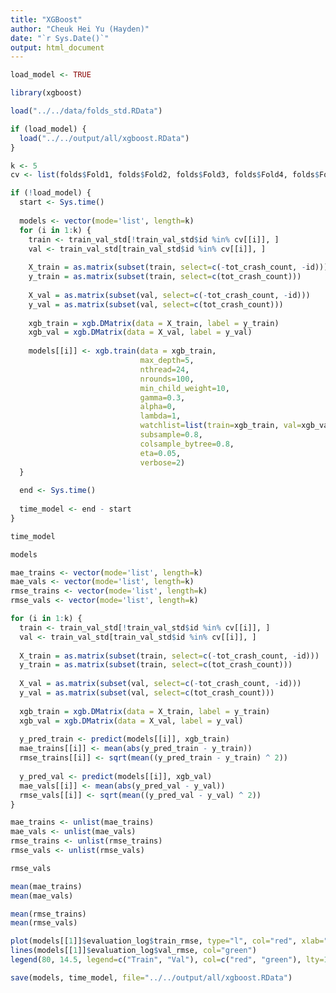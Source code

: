 ```yaml
---
title: "XGBoost"
author: "Cheuk Hei Yu (Hayden)"
date: "`r Sys.Date()`"
output: html_document
---
```


```r
load_model <- TRUE
```

```r
library(xgboost)
```

```r
load("../../data/folds_std.RData")

if (load_model) {
  load("../../output/all/xgboost.RData")
}
```

```r
k <- 5
cv <- list(folds$Fold1, folds$Fold2, folds$Fold3, folds$Fold4, folds$Fold5)

if (!load_model) {
  start <- Sys.time()
  
  models <- vector(mode='list', length=k)
  for (i in 1:k) {
    train <- train_val_std[!train_val_std$id %in% cv[[i]], ]
    val <- train_val_std[train_val_std$id %in% cv[[i]], ]
    
    X_train = as.matrix(subset(train, select=c(-tot_crash_count, -id)))
    y_train = as.matrix(subset(train, select=c(tot_crash_count)))
    
    X_val = as.matrix(subset(val, select=c(-tot_crash_count, -id)))
    y_val = as.matrix(subset(val, select=c(tot_crash_count)))
    
    xgb_train = xgb.DMatrix(data = X_train, label = y_train)
    xgb_val = xgb.DMatrix(data = X_val, label = y_val)
    
    models[[i]] <- xgb.train(data = xgb_train, 
                             max_depth=5, 
                             nthread=24, 
                             nrounds=100,
                             min_child_weight=10,
                             gamma=0.3,
                             alpha=0,
                             lambda=1,
                             watchlist=list(train=xgb_train, val=xgb_val),
                             subsample=0.8,
                             colsample_bytree=0.8,
                             eta=0.05, 
                             verbose=2)
  }
  
  end <- Sys.time()
  
  time_model <- end - start
}

time_model
```

```r
models
```

```r
mae_trains <- vector(mode='list', length=k)
mae_vals <- vector(mode='list', length=k)
rmse_trains <- vector(mode='list', length=k)
rmse_vals <- vector(mode='list', length=k)

for (i in 1:k) {
  train <- train_val_std[!train_val_std$id %in% cv[[i]], ]
  val <- train_val_std[train_val_std$id %in% cv[[i]], ]
  
  X_train = as.matrix(subset(train, select=c(-tot_crash_count, -id)))
  y_train = as.matrix(subset(train, select=c(tot_crash_count)))
  
  X_val = as.matrix(subset(val, select=c(-tot_crash_count, -id)))
  y_val = as.matrix(subset(val, select=c(tot_crash_count)))
  
  xgb_train = xgb.DMatrix(data = X_train, label = y_train)
  xgb_val = xgb.DMatrix(data = X_val, label = y_val)
  
  y_pred_train <- predict(models[[i]], xgb_train)
  mae_trains[[i]] <- mean(abs(y_pred_train - y_train))
  rmse_trains[[i]] <- sqrt(mean((y_pred_train - y_train) ^ 2))
  
  y_pred_val <- predict(models[[i]], xgb_val)
  mae_vals[[i]] <- mean(abs(y_pred_val - y_val))
  rmse_vals[[i]] <- sqrt(mean((y_pred_val - y_val) ^ 2))
}

mae_trains <- unlist(mae_trains)
mae_vals <- unlist(mae_vals)
rmse_trains <- unlist(rmse_trains)
rmse_vals <- unlist(rmse_vals)
```

```r
rmse_vals
```

```r
mean(mae_trains)
mean(mae_vals)
```

```r
mean(rmse_trains)
mean(rmse_vals)
```

```r
plot(models[[1]]$evaluation_log$train_rmse, type="l", col="red", xlab="Iterations", ylab="RMSE")
lines(models[[1]]$evaluation_log$val_rmse, col="green")
legend(80, 14.5, legend=c("Train", "Val"), col=c("red", "green"), lty=1, cex=0.8)
```

```r
save(models, time_model, file="../../output/all/xgboost.RData")
```

